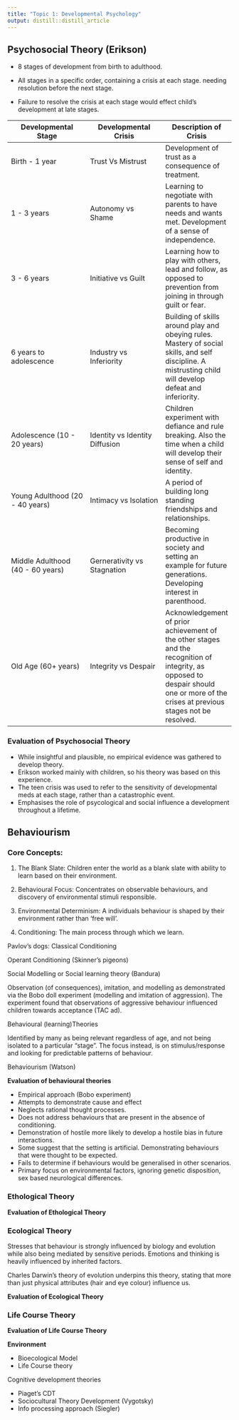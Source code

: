 ```yaml
---
title: "Topic 1: Developmental Psychology"
output: distill::distill_article
---
```


## Psychosocial Theory (Erikson)

- 8 stages of development from birth to adulthood.

- All stages in a specific order, containing a crisis at each stage. needing resolution before the next stage.

- Failure to resolve the crisis at each stage would effect child's development at late stages.


| Developmental Stage              | Developmental Crisis           | Description of Crisis |
| -------------------------------- | ------------------------------ |-----------------------|
| Birth - 1 year                   | Trust Vs Mistrust              | Development of trust as a consequence of treatment. |
| 1 - 3 years                      | Autonomy vs Shame              | Learning to negotiate with parents to have needs and wants met. Development of a sense of independence. |
| 3 - 6 years                      | Initiative vs Guilt            | Learning how to play with others, lead and follow, as opposed to prevention from joining in through guilt or fear. |
| 6 years to adolescence           | Industry vs Inferiority        | Building of skills around play and obeying rules. Mastery of social skills, and self discipline. A mistrusting child will develop defeat and inferiority. |
| Adolescence (10 - 20 years)      | Identity vs Identity Diffusion | Children experiment with defiance and rule breaking. Also the time when a child will develop their sense of self and identity. |
| Young Adulthood (20 - 40 years)  | Intimacy vs Isolation          | A period of building long standing friendships and relationships. |
| Middle Adulthood (40 - 60 years) | Gernerativity vs Stagnation    | Becoming productive in society and setting an example for future generations. Developing interest in parenthood. |
| Old Age (60+ years)              | Integrity vs Despair           | Acknowledgement of prior achievement of the other stages and the recognition of integrity, as opposed to despair should one or more of the crises at previous stages not be resolved. |

### Evaluation of Psychosocial Theory

- While insightful and plausible, no empirical evidence was gathered to develop theory.
- Erikson worked mainly with children, so his theory was based on this experience.
- The teen crisis was used to refer to the sensitivity of developmental meds at each stage, rather than a catastrophic event.
- Emphasises the role of psycological and social influence a development throughout a lifetime.

## Behaviourism

### Core Concepts:

1. The Blank Slate: Children enter the world as a blank slate with ability to learn based on their
	environment.

2. Behavioural Focus: Concentrates on observable behaviours, and discovery of environmental stimuli responsible.

3. Environmental Determinism: A individuals behaviour is shaped by their environment rather than 'free will'.

4. Conditioning: The main process through which we learn.

Pavlov's dogs: Classical Conditioning

Operant Conditioning (Skinner's pigeons)

Social Modelling or Social learning theory (Bandura)

Observation (of consequences), imitation, and modelling as demonstrated via the Bobo doll experiment (modelling and imitation of aggression). The experiment found that observations of aggressive behaviour influenced children towards acceptance (TAC ad).

Behavioural (learning)Theories

Identified by many as being relevant regardless of age, and not being isolated to a particular "stage". The focus instead, is on stimulus/response and looking for predictable patterns of behaviour.

Behaviourism (Watson)

**Evaluation of behavioural theories**

- Empirical approach (Bobo experiment)
- Attempts to demonstrate cause and effect
- Neglects rational thought processes.
- Does not address behaviours that are present in the absence of conditioning.
- Demonstration of hostile more likely to develop a hostile bias in future interactions.
- Some suggest that the setting is artificial. Demonstrating behaviours that were thought to be expected.
- Fails to determine if behaviours would be generalised in other scenarios.
- Primary focus on environmental factors, ignoring genetic disposition, sex based neurological differences.

### Ethological Theory


**Evaluation of Ethological Theory**


### Ecological Theory

Stresses that behaviour is strongly influenced by biology and evolution while also being mediated by sensitive periods. Emotions and thinking is heavily influenced by inherited factors.

Charles Darwin's theory of evolution underpins this theory, stating that more than just physical attributes (hair and eye colour) influence us.

**Evaluation of Ecological Theory**


### Life Course Theory


**Evaluation of Life Course Theory**










**Environment**

- Bioecological Model
- Life Course theory

Cognitive development theories

- Piaget's CDT
- Sociocultural Theory Development (Vygotsky)
- Info processing approach (Siegler)
  
